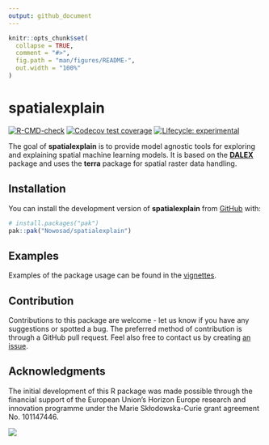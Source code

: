 ```yaml
---
output: github_document
---
```


<!-- README.md is generated from README.Rmd. Please edit that file -->

```r
knitr::opts_chunk$set(
  collapse = TRUE,
  comment = "#>",
  fig.path = "man/figures/README-",
  out.width = "100%"
)
```

# spatialexplain

<!-- badges: start -->
[![R-CMD-check](https://github.com/Nowosad/spatialexplain/workflows/R-CMD-check/badge.svg)](https://github.com/Nowosad/spatialexplain/actions/)
[![Codecov test coverage](https://codecov.io/gh/Nowosad/spatialexplain/graph/badge.svg)](https://app.codecov.io/gh/Nowosad/spatialexplain)
[![Lifecycle: experimental](https://img.shields.io/badge/lifecycle-experimental-orange.svg)](https://lifecycle.r-lib.org/articles/stages.html#experimental)
<!-- badges: end -->

The goal of **spatialexplain** is to provide model agnostic tools for exploring and explaining spatial machine learning models. 
It is based on the [**DALEX**](https://modeloriented.github.io/DALEX/) package and uses the **terra** package for spatial raster data handling.

## Installation

You can install the development version of **spatialexplain** from [GitHub](https://github.com/) with:

``` r
# install.packages("pak")
pak::pak("Nowosad/spatialexplain")
```

## Examples

Examples of the package usage can be found in the [vignettes](https://nowosad.github.io/spatialexplain/articles/).

## Contribution

Contributions to this package are welcome - let us know if you have any suggestions or spotted a bug. 
The preferred method of contribution is through a GitHub pull request. 
Feel also free to contact us by creating [an issue](https://github.com/nowosad/bespatial/issues).

## Acknowledgments

The initial development of this R package was made possible through the financial support of the European Union’s Horizon Europe research and innovation programme under the Marie Skłodowska-Curie grant agreement No. 101147446.

![](https://rea.ec.europa.eu/sites/default/files/styles/oe_theme_medium_2x_no_crop/public/2021-04/EN-Funded%20by%20the%20EU-POS.jpg?itok=Qx-y2s5d)
